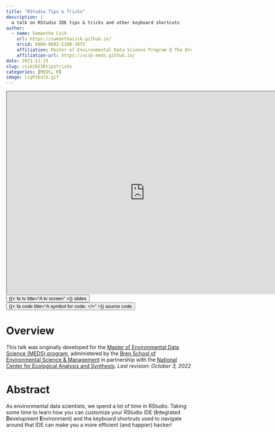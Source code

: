 ```yaml
---
title: "RStudio Tips & Tricks"
description: |
  a talk on RStudio IDE tips & tricks and other keyboard shortcuts
author:
  - name: Samantha Csik
    url: https://samanthacsik.github.io/
    orcid: 0000-0002-5300-3075
    affiliation: Master of Environmental Data Science Program @ The Bren School (UCSB) & The National Center for Ecological Analysis and Synthesis
    affiliation-url: https://ucsb-meds.github.io/
date: 2021-11-15
slug: csik2021Rtipstricks
categories: [MEDS, R]
image: lightbulb.gif
---
```


<center><iframe src="https://ucsb-meds.github.io/IDE-tips-and-tricks/#/title-slide" title="IDE Tips & Tricks" width=750px, height=550px></iframe></center>

<div class="container">
<div class="center">
<button type="button" class="button-styling" onclick=window.location.href='https://ucsb-meds.github.io/IDE-tips-and-tricks/#/title-slide'>{{< fa tv title="A tv screen" >}} slides</button>
<button type="button" class="button-styling" onclick=window.location.href='https://github.com/UCSB-MEDS/IDE-tips-and-tricks'>{{< fa code title="A symbol for code, </>" >}} source code</button> 
</div>
</div>

# Overview

This talk was originally developed for the [Master of Environmental Data Science (MEDS) program](https://ucsb-meds.github.io/), administered by the [Bren School of Environmental Science & Management](https://bren.ucsb.edu/masters-programs/master-environmental-data-science) in partnership with the [National Center for Ecological Analysis and Synthesis](https://www.nceas.ucsb.edu/). *Last revision: October 3, 2022*

# Abstract

As environmental data scientists, we spend a lot of time in RStudio. Taking some time to learn how you can customize your RStudio IDE (**I**ntegrated **D**evelopment **E**nvironment) and the keyboard shortcuts used to navigate around that IDE can make you a more efficient (and happier) hacker!
